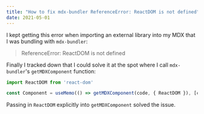 ```yaml
---
title: "How to fix mdx-bundler ReferenceError: ReactDOM is not defined"
date: 2021-05-01
---
```


I kept getting this error when importing an external library into my MDX that I was bundling with `mdx-bundler`:

> ReferenceError: ReactDOM is not defined

Finally I tracked down that I could solve it at the spot where I call `mdx-bundler`'s `getMDXComponent` function:

```js
import ReactDOM from 'react-dom'

const Component = useMemo(() => getMDXComponent(code, { ReactDOM }), [code])
```

Passing in `ReactDOM` explicitly into `getMDXComponent` solved the issue.
